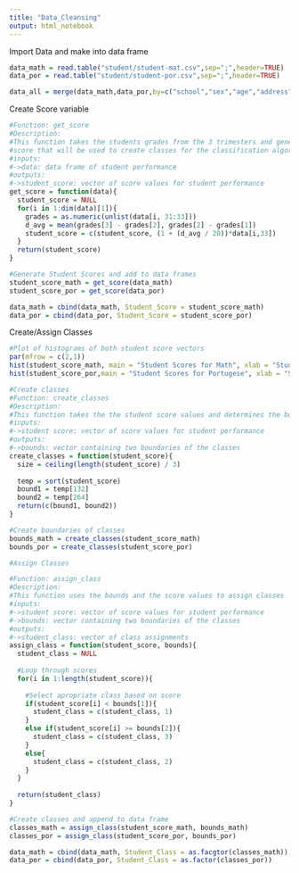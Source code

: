 ```yaml
---
title: "Data_Cleansing"
output: html_notebook
---
```

Import Data and make into data frame
```r
data_math = read.table("student/student-mat.csv",sep=";",header=TRUE)
data_por = read.table("student/student-por.csv",sep=";",header=TRUE)

data_all = merge(data_math,data_por,by=c("school","sex","age","address","famsize","Pstatus","Medu","Fedu","Mjob","Fjob","reason","nursery","internet"))
```

Create Score variable
```r
#Function: get_score
#Description:
#This function takes the students grades from the 3 trimesters and generates a 
#score that will be used to create classes for the classification algorithms
#inputs:
#->data: data frame of student performance
#outputs:
#->student_score: vector of score values for student performance
get_score = function(data){
  student_score = NULL
  for(i in 1:dim(data)[1]){
    grades = as.numeric(unlist(data[i, 31:33]))
    d_avg = mean(grades[3] - grades[2], grades[2] - grades[1])
    student_score = c(student_score, (1 + (d_avg / 20))*data[i,33])
  }
  return(student_score)
}

#Generate Student Scores and add to data frames
student_score_math = get_score(data_math)
student_score_por = get_score(data_por)

data_math = cbind(data_math, Student_Score = student_score_math)
data_por = cbind(data_por, Student_Score = student_score_por)

```

Create/Assign Classes
```r
#Plot of histograms of both student score vectors
par(mfrow = c(2,1))
hist(student_score_math, main = "Student Scores for Math", xlab = "Student Score")
hist(student_score_por,main = "Student Scores for Portugese", xlab = "Student Score")

#Create classes
#Function: create_classes
#Description:
#This function takes the the student score values and determines the boundaries of each class
#inputs:
#->student score: vector of score values for student performance
#outputs:
#->bounds: vector containing two boundaries of the classes
create_classes = function(student_score){
  size = ceiling(length(student_score) / 3)
  
  temp = sort(student_score)
  bound1 = temp[132]
  bound2 = temp[264]
  return(c(bound1, bound2))
}

#Create boundaries of classes
bounds_math = create_classes(student_score_math)
bounds_por = create_classes(student_score_por)

#Assign Classes

#Function: assign_class
#Description:
#This function uses the bounds and the score values to assign classes
#inputs:
#->student score: vector of score values for student performance
#->bounds: vector containing two boundaries of the classes
#outputs:
#->student_class: vector of class assignments
assign_class = function(student_score, bounds){
  student_class = NULL
  
  #Loop through scores
  for(i in 1:length(student_score)){
    
    #Select apropriate class based on score
    if(student_score[i] < bounds[1]){
      student_class = c(student_class, 1)
    }
    else if(student_score[i] >= bounds[2]){
      student_class = c(student_class, 3)
    }
    else{
      student_class = c(student_class, 2)
    }
  }
  
  return(student_class)
}

#Create classes and append to data frame
classes_math = assign_class(student_score_math, bounds_math)
classes_por = assign_class(student_score_por, bounds_por)

data_math = cbind(data_math, Student_Class = as.facgtor(classes_math))
data_por = cbind(data_por, Student_Class = as.factor(classes_por))

```
